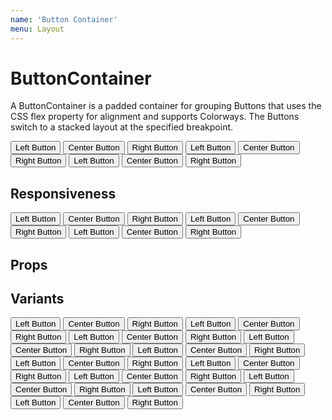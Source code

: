 ```yaml
---
name: 'Button Container'
menu: Layout
---
```




# ButtonContainer

A ButtonContainer is a padded container for grouping Buttons that uses the CSS flex property for alignment and supports 
Colorways.  The Buttons switch to a stacked layout at the specified breakpoint.

<Playground>
  <ButtonContainer>
    <Button colorway="primary">Left Button</Button>
    <Button colorway="secondary">Center Button</Button>
    <Button colorway="tertiary">Right Button</Button>
  </ButtonContainer>
  <ButtonContainer x="center">
    <Button colorway="primary">Left Button</Button>
    <Button colorway="secondary">Center Button</Button>
    <Button colorway="tertiary">Right Button</Button>
  </ButtonContainer>
  <ButtonContainer x="left">
    <Button colorway="primary">Left Button</Button>
    <Button colorway="secondary">Center Button</Button>
    <Button colorway="tertiary">Right Button</Button>
  </ButtonContainer>
</Playground>

## Responsiveness

<FullscreenDemo variant="dark" of={ButtonContainer} title="ButtonContainer">
  <Section>
    <ButtonContainer>
      <Button colorway="primary">Left Button</Button>
      <Button colorway="secondary">Center Button</Button>
      <Button colorway="tertiary">Right Button</Button>
    </ButtonContainer>
    <ButtonContainer x="center">
      <Button colorway="primary">Left Button</Button>
      <Button colorway="secondary">Center Button</Button>
      <Button colorway="tertiary">Right Button</Button>
    </ButtonContainer>
    <ButtonContainer x="left">
      <Button colorway="primary">Left Button</Button>
      <Button colorway="secondary">Center Button</Button>
      <Button colorway="tertiary">Right Button</Button>
    </ButtonContainer>
  </Section>
</FullscreenDemo>

## Props

<Props of={ButtonContainer} />

## Variants

<Playground>
  <ButtonContainer>
    <Button>Left Button</Button>
    <Button>Center Button</Button>
    <Button>Right Button</Button>
  </ButtonContainer>
  <ButtonContainer colorway="primary">
    <Button>Left Button</Button>
    <Button>Center Button</Button>
    <Button>Right Button</Button>
  </ButtonContainer>
  <ButtonContainer colorway="secondary">
    <Button>Left Button</Button>
    <Button>Center Button</Button>
    <Button>Right Button</Button>
  </ButtonContainer>
  <ButtonContainer colorway="tertiary">
    <Button>Left Button</Button>
    <Button>Center Button</Button>
    <Button>Right Button</Button>
  </ButtonContainer>
  <ButtonContainer colorway="light">
    <Button>Left Button</Button>
    <Button>Center Button</Button>
    <Button>Right Button</Button>
  </ButtonContainer>
  <ButtonContainer colorway="neutral">
    <Button colorway="dark">Left Button</Button>
    <Button colorway="dark">Center Button</Button>
    <Button colorway="dark">Right Button</Button>
  </ButtonContainer>
  <ButtonContainer colorway="dark">
    <Button>Left Button</Button>
    <Button>Center Button</Button>
    <Button>Right Button</Button>
  </ButtonContainer>
  <ButtonContainer colorway="success">
    <Button>Left Button</Button>
    <Button>Center Button</Button>
    <Button>Right Button</Button>
  </ButtonContainer>
  <ButtonContainer colorway="info">
    <Button>Left Button</Button>
    <Button>Center Button</Button>
    <Button>Right Button</Button>
  </ButtonContainer>
  <ButtonContainer colorway="warning">
    <Button>Left Button</Button>
    <Button>Center Button</Button>
    <Button>Right Button</Button>
  </ButtonContainer>
  <ButtonContainer colorway="danger">
    <Button>Left Button</Button>
    <Button>Center Button</Button>
    <Button>Right Button</Button>
  </ButtonContainer>
</Playground>
